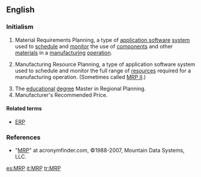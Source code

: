 ==English==

===Initialism===
{{infl|en|initialism}}

# {{computing}} Material Requirements Planning, a type of [[application software]] [[system]] used to [[schedule]] and [[monitor]] the use of [[component]]s and other [[material]]s in a [[manufacturing]] [[operation]].
#{{computing}} Manufacturing Resource Planning, a type of application software system used to schedule and monitor the full range of [[resources]] required for a manufacturing operation. (Sometimes called [[MRP II]].)
#The [[educational]] [[degree]] Master in Regional Planning.
#Manufacturer's Recommended Price.

====Related terms====
*{{sense|Manufacturing Resource Planning}} [[ERP]]

===References===
*"[http://www.acronymfinder.com/af-query.asp?Acronym=MRP&p=dict MRP]" at acronymfinder.com, ©1988-2007, Mountain Data Systems, LLC.

[[es:MRP]]
[[it:MRP]]
[[tr:MRP]]